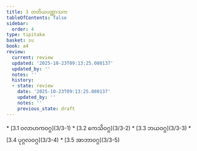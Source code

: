 ```yaml
---
title: 3 တတိယပဏ္ဏာသက
tableOfContents: false
sidebar:
  order: 4
type: tipitaka
basket: su
book: a4
review:
  current: review
  updated: '2025-10-23T09:13:25.080137'
  updated_by: ''
  notes: ''
  history:
  - state: review
    date: '2025-10-23T09:13:25.080137'
    updated_by: ''
    notes: ''
    previous_state: draft
---
```



<ReviewStatus review={frontmatter.review} showDetails={true} />

<HypothesisAnnotation frontmatter={frontmatter} />

<DynamicBreadcrumb />



<TableOfContents book="a4" section="3">
* [3.1 ဝလာဟကဝဂ္ဂ](3/3-1)
* [3.2 ကေသိဝဂ္ဂ](3/3-2)
* [3.3 ဘယဝဂ္ဂ](3/3-3)
* [3.4 ပုဂ္ဂလဝဂ္ဂ](3/3-4)
* [3.5 အာဘာဝဂ္ဂ](3/3-5)
</TableOfContents>